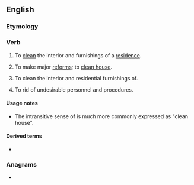 ==English==

===Etymology===
{{compound|en|house|clean}}

===Verb===
{{en-verb}}

# {{lb|en|intransitive}} To [[clean]] the interior and furnishings of a [[residence]].
# {{lb|en|intransitive}} To make major [[reform]]s; to [[clean house]].
# {{lb|en|transitive}} To clean the interior and residential furnishings of.
# {{lb|en|transitive}} To rid of undesirable personnel and procedures.

====Usage notes====
* The intransitive sense of {{m|en|reform}} is much more commonly expressed as "clean house".

====Derived terms====
* {{l|en|housecleaner}}

===Anagrams===
* {{l|en|clean house}}